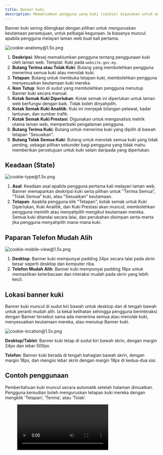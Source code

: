 ```yaml
---
title: Banner kuki
description: Memaklumkan pengguna yang kuki (cookie) digunakan untuk meningkatkan pengalaman melayari pautan
---
```



Banner kuki sering dilengkapi dengan pilihan untuk menguruskan keutamaan persetujuan, untuk pelbagai kegunaan. Ia biasanya muncul apabila pengguna melayari laman web buat kali pertama.

![cookie-anatomy@1.5x.png](/design/cookie-anatomy1.5x.png)

1. **Deskripsi**: Mesej memaklumkan pengguna tentang penggunaan kuki oleh laman web. Templat: Kuki pada `website.gov.my`.
2. **Butang Terima atau Tolak Kuki**: Butang yang membolehkan pengguna menerima semua kuki atau menolak kuki.
3. **Tetapan**: Butang untuk membuka tetapan kuki, membolehkan pengguna menyesuaikan keutamaan kuki mereka.
4. **Ikon Tutup**: Ikon di sudut yang membolehkan pengguna menutup Banner kuki secara manual.
5. **Kotak Semak Kuki Diperlukan**: Kotak semak ini diperlukan untuk laman web berfungsi dengan baik. Tidak boleh dinyahpilih.
6. **Kotak Semak Kuki Analitik**: Kuki ini menjejak bilangan pelawat, kadar lantunan, dan sumber trafik.
7. **Kotak Semak Kuki Prestasi**: Digunakan untuk menganalisis metrik utama laman web, memperbaiki pengalaman pengguna.
8. **Butang Terima Kuki**: Butang untuk menerima kuki yang dipilih di bawah tetapan "Sesuaikan".
9. **Butang Tolak Semua Kuki**: Butang untuk menolak semua kuki yang tidak penting, sebagai pilihan sekunder bagi pengguna yang tidak mahu memberikan persetujuan untuk kuki selain daripada yang diperlukan.

## Keadaan (State)

![cookie-type@1.5x.png](/design/cookie-type1.5x.png)

1. **Asal**: Keadaan asal apabila pengguna pertama kali melayari laman web. Banner memaparkan deskripsi kuki serta pilihan untuk "Terima Semua", “Tolak Semua” kuki, atau "Sesuaikan" keutamaan.
2. **Tetapan**: Apabila pengguna klik "Tetapan", kotak semak untuk Kuki Diperlukan, Kuki Analitik, dan Kuki Prestasi akan muncul, membolehkan pengguna memilih atau menyahpilih mengikut keutamaan mereka. Semua kuki ditandai secara lalai, dan perubahan disimpan serta-merta jika pengguna menyahpilih mana-mana kuki.

## Paparan Telefon Mudah Alih

![cookie-mobile-view@1.5x.png](/design/cookie-mobile-view1.5x.png)

1. **Desktop**: Banner kuki mempunyai padding 24px secara lalai pada skrin besar seperti desktop dan komputer riba.
2. **Telefon Mudah Alih**: Banner kuki mempunyai padding 18px untuk memastikan keterbacaan dan interaksi mudah pada skrin yang lebih kecil.

## Lokasi banner kuki

Banner kuki muncul di sudut kiri bawah untuk desktop dan di tengah bawah untuk peranti mudah alih. Ia kekal kelihatan sehingga pengguna berinteraksi dengan Banner tersebut sama ada menerima semua atau menolak kuki, menyesuaikan keutamaan mereka, atau menutup Banner kuki.

![cookie-location@1.5x.png](/design/cookie-location1.5x.png)

**Desktop/Tablet**: Banner kuki tetap di sudut kiri bawah skrin, dengan margin 24px dan lebar 500px.

**Telefon**: Banner kuki berada di tengah bahagian bawah skrin, dengan margin 18px, dan mengisi lebar skrin dengan margin 18px di kedua-dua sisi.

## Contoh penggunaan

Pemberitahuan kuki muncul secara automatik setelah halaman dimuatkan. Pengguna kemudian boleh menguruskan tetapan kuki mereka dengan mengklik ‘Tetapan’, ‘Terima’, atau ‘Tolak’.

<figure>
  <video controls="true" allowfullscreen="true">
    <source src={s3("/design/cookie-demo.mov")} type="video/mp4" />
  </video>
</figure>
